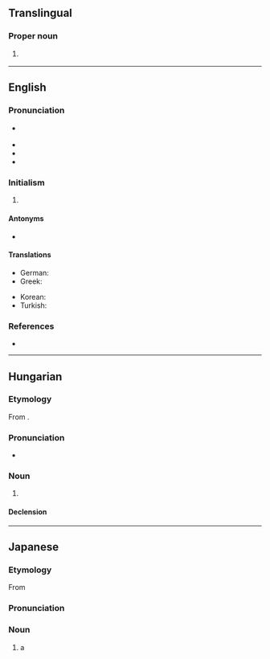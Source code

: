 {{also|Appendix:Variations of "gui"}}
==Translingual==

===Proper noun===
{{head|mul|proper noun}}
# {{label|mul|sports}} {{abbreviation of|lang=mul|Guinea}}

----

==English==

===Pronunciation===
* {{a|UK}} {{IPA|/ˈdʒiːjuːaɪ/|/ˈɡuː.i/|lang=en}}
* {{audio|en-us-GUI.ogg|Audio (US)|lang=en}}
* {{homophones|lang=en|gooey}}
* {{rhymes|uːi|lang=en}}

===Initialism===
{{rfc-header|Initialism}}
{{head|en|initialism|plural|GUIs}}

# {{lb|en|computing}} {{initialism of|graphical user interface|lang=en}}

====Antonyms====
* {{l|en|TUI}}

====Translations====
{{trans-top|acronym of graphical user interface}}
* German: {{t+|de|GUI|f}}
* Greek: {{t|el|ΓΠΔ}}
{{trans-mid}}
* Korean: {{t|ko|GUI|sc=Latn}}
* Turkish: {{t+|tr|GKA|sc=Latn}}
{{trans-bottom}}

===References===
* {{pedia}}

----

==Hungarian==

===Etymology===
From {{etyl|en|hu}} {{m|en|GUI||graphical user interface}}.

===Pronunciation===
* {{hu-IPA}}

===Noun===
{{hu-noun|-k}}

# {{lb|hu|computing}} {{l|en|GUI}}

====Declension====
{{hu-infl-nom|GUI-|o}}{{hu-pos-tok|GUI-|ja}}

----

==Japanese==
{{swp|lang=ja|グラフィカルユーザインタフェース}}

===Etymology===
From {{bor|ja|en|GUI|sort=しいゆうあい'}}

===Pronunciation===
{{ja-pron|ジーユーアイ|acc=5}}

===Noun===
{{ja-noun|ジーユーアイ}}

# a {{l|en|GUI}} {{gl|graphical user interface}}

{{C|ja|Graphical user interface|sort=しいゆうあい'}}